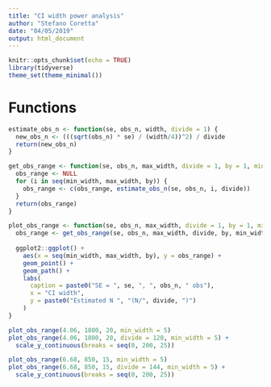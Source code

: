 ```yaml
---
title: "CI width power analysis"
author: "Stefano Coretta"
date: "04/05/2019"
output: html_document
---
```


```r
knitr::opts_chunk$set(echo = TRUE)
library(tidyverse)
theme_set(theme_minimal())
```

# Functions

```r
estimate_obs_n <- function(se, obs_n, width, divide = 1) {
  new_obs_n <- (((sqrt(obs_n) * se) / (width/4))^2) / divide
  return(new_obs_n)
}

get_obs_range <- function(se, obs_n, max_width, divide = 1, by = 1, min_width = 1) {
  obs_range <- NULL
  for (i in seq(min_width, max_width, by)) {
    obs_range <- c(obs_range, estimate_obs_n(se, obs_n, i, divide))
  }
  return(obs_range)
}

plot_obs_range <- function(se, obs_n, max_width, divide = 1, by = 1, min_width = 1) {
  obs_range <- get_obs_range(se, obs_n, max_width, divide, by, min_width)
  
  ggplot2::ggplot() +
    aes(x = seq(min_width, max_width, by), y = obs_range) +
    geom_point() +
    geom_path() +
    labs(
      caption = paste0("SE = ", se, ", ", obs_n, " obs"),
      x = "CI width",
      y = paste0("Estimated N ", "(N/", divide, ")")
    )
}
```

```r
plot_obs_range(4.06, 1800, 20, min_width = 5)
plot_obs_range(4.06, 1800, 20, divide = 120, min_width = 5) +
  scale_y_continuous(breaks = seq(0, 200, 25))
```

```r
plot_obs_range(6.68, 850, 15, min_width = 5)
plot_obs_range(6.68, 850, 15, divide = 144, min_width = 5) +
  scale_y_continuous(breaks = seq(0, 200, 25))
```

